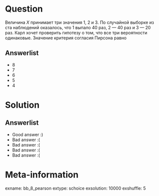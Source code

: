 Question
========

Величина $X$ принимает три значения $1$, $2$ и $3$. По случайной выборке из ста наблюдений оказалось, что $1$ выпало 40 раз, $2$ — 40 раз и $3$ — 20 раз. Карл хочет проверить гипотезу о том, что все три вероятности одинаковые. Значение критерия согласия Пирсона равно


Answerlist
----------
*  $8$
*  $7$
*  $6$
*  $5$
*  $4$

Solution
========

Answerlist
----------
*  Good answer :)
*  Bad answer :(
*  Bad answer :(
*  Bad answer :(
*  Bad answer :(

Meta-information
================
exname: bb_8_pearson
extype: schoice
exsolution: 10000
exshuffle: 5
